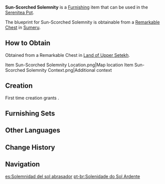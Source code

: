 {{Furnishing Infobox
|id             = 362308
|image          = Item Sun-Scorched Solemnity.png
|category       = Small Furnishing
|subcategory    = Carpet
|quality        = 3
|adeptal_energy = 60
|load           = 85
|reduced_load   = 64
|description    = This plain, solemn-looking carpet with a darker "sun-bleached white" as its base color is also host to a large number of sharp and angular patterns. the style here is different from the styles that are more popular in [[Sumeru City]], using a thicker make common to the desert. The materials are also derived from that same sea of sand. The dye used comes from the roots of a common plant, while the fabric is taken from [[Sumpter Beast]]s or [[Desert Fox]]es that have died of natural causes. In the past, products made from fur tended to be quite expensive. Now, however, some desert settlements have adopted more efficient collection and management of animal pelts, leading to increased production of all kinds of furs, including this carpet. But since carpet-making is a slow, done-by-hand process, the price is still slightly higher than other woven rugs sold in Sumeru City.
|blueprint      = Remarkable Chest
|source1        = 
}}
'''Sun-Scorched Solemnity''' is a [[Furnishing]] item that can be used in the [[Serenitea Pot]].

The blueprint for Sun-Scorched Solemnity is obtainable from a [[Remarkable Chest]] in [[Sumeru]].

==How to Obtain==
Obtained from a Remarkable Chest in [[Land of Upper Setekh]].
<gallery>
Item Sun-Scorched Solemnity Location.png|Map location
Item Sun-Scorched Solemnity Context.png|Additional context
</gallery>

==Creation==
First time creation grants {{Item|Trust|24|x=60}}.
{{Recipe
|type = Creation
|time = 14h
|Fabric = 4
|Yellow Dye = 4
|Red Dye = 4
|sort = Fabric;Yellow Dye;Red Dye
}}

==Furnishing Sets==
{{Craft Usage}}

==Other Languages==
{{Other Languages
|default_hidden = 1
|en      = Sun-Scorched Solemnity
|zhs     = 「日晒般庄严之纹」
|zhs_rm  = "Rìshài-bān Zhuānyán zhī Wén"
|zht     = 「日曬般莊嚴之紋」
|zht_rm  = "Rìshài-bān Zhuānyán zhī Wén"
|ja      = 「日に晒された荘厳なる模様」
|ja_rm   = "Hi ni Sarasareta Sougon Naru Moyou"
|ko      = 「햇살처럼 장엄한 무늬」
|ko_rm   = "Haessalcheoreom Jang'eomhan Munui"
|es      = Solemnidad del sol abrasador
|fr      = «&nbsp;Solennité brûlée par le cagnard&nbsp;»
|ru      = Торжество солнца
|th      = "ลวดลายขึงขังปานตะวันสาดแสง"
|th_rm   = 
|vi      = "Hoa Văn Trang Trọng"
|de      = „Sonnendurchfluteter feierlicher Teppich“
|id      = Pola Khidmat Mentari
|pt      = Solenidade do Sol Ardente
|tr      = Güneşte Yanmış İhtişam
|it      = Solennità arsa dal sole
}}

==Change History==
{{Change History|3.1}}

==Navigation==
{{Furnishing Navbox|interior}}

[[es:Solemnidad del sol abrasador]]
[[pt-br:Solenidade do Sol Ardente]]